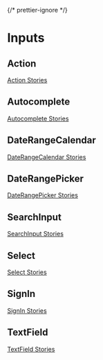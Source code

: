 
{/* prettier-ignore */}
<Meta title="Components/Inputs" />

# Inputs

## Action


<Description of={Action} />

[Action Stories](?path=/docs/components-inputs-action--docs)

<Canvas of={ActionStories.Default} />

## Autocomplete


<Description of={Autocomplete} />

[Autocomplete Stories](?path=/docs/components-inputs-autocomplete--docs)

<Canvas of={AutocompleteStories.Default} />

## DateRangeCalendar


<Description of={DateRangeCalendar} />

[DateRangeCalendar Stories](?path=/docs/components-inputs-daterangecalendar--docs)

<Canvas of={DateRangeCalendarStories.Default} />

## DateRangePicker


<Description of={DateRangePicker} />

[DateRangePicker Stories](?path=/docs/components-inputs-daterangepicker--docs)

<Canvas of={DateRangePickerStories.Default} />

## SearchInput


<Description of={SearchInput} />

[SearchInput Stories](?path=/docs/components-inputs-searchinput--docs)

<Canvas of={SearchInputStories.Default} />

## Select


<Description of={Select} />

[Select Stories](?path=/docs/components-inputs-select--docs)

<Canvas of={SelectStories.Default} />

## SignIn


<Description of={SignIn} />

[SignIn Stories](?path=/docs/components-inputs-sign-in--docs)

<Canvas of={SignInStories.Default} />

## TextField


<Description of={TextField} />

[TextField Stories](?path=/docs/components-inputs-textfield--docs)

<Canvas of={TextFieldStories.Default} />
